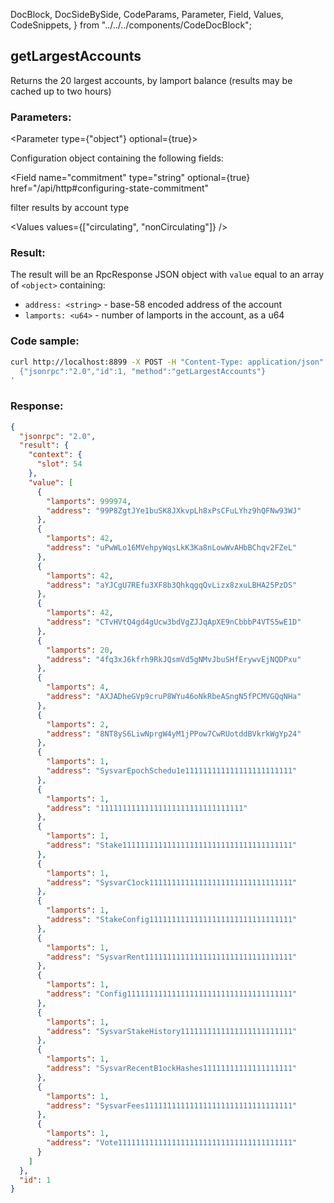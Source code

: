   DocBlock,
  DocSideBySide,
  CodeParams,
  Parameter,
  Field,
  Values,
  CodeSnippets,
} from "../../../components/CodeDocBlock";

<DocBlock>

## getLargestAccounts

Returns the 20 largest accounts, by lamport balance (results may be cached up to two hours)

<DocSideBySide>
<CodeParams>

### Parameters:

<Parameter type={"object"} optional={true}>

Configuration object containing the following fields:

<Field
  name="commitment"
  type="string"
  optional={true}
  href="/api/http#configuring-state-commitment"
></Field>

<Field name="filter" type="string" optional={true}>
  filter results by account type

  <Values values={["circulating", "nonCirculating"]} />
</Field>

</Parameter>

### Result:

The result will be an RpcResponse JSON object with `value` equal to an array of `<object>` containing:

- `address: <string>` - base-58 encoded address of the account
- `lamports: <u64>` - number of lamports in the account, as a u64

</CodeParams>

<CodeSnippets>

### Code sample:

```bash
curl http://localhost:8899 -X POST -H "Content-Type: application/json" -d '
  {"jsonrpc":"2.0","id":1, "method":"getLargestAccounts"}
'
```

### Response:

```json
{
  "jsonrpc": "2.0",
  "result": {
    "context": {
      "slot": 54
    },
    "value": [
      {
        "lamports": 999974,
        "address": "99P8ZgtJYe1buSK8JXkvpLh8xPsCFuLYhz9hQFNw93WJ"
      },
      {
        "lamports": 42,
        "address": "uPwWLo16MVehpyWqsLkK3Ka8nLowWvAHbBChqv2FZeL"
      },
      {
        "lamports": 42,
        "address": "aYJCgU7REfu3XF8b3QhkqgqQvLizx8zxuLBHA25PzDS"
      },
      {
        "lamports": 42,
        "address": "CTvHVtQ4gd4gUcw3bdVgZJJqApXE9nCbbbP4VTS5wE1D"
      },
      {
        "lamports": 20,
        "address": "4fq3xJ6kfrh9RkJQsmVd5gNMvJbuSHfErywvEjNQDPxu"
      },
      {
        "lamports": 4,
        "address": "AXJADheGVp9cruP8WYu46oNkRbeASngN5fPCMVGQqNHa"
      },
      {
        "lamports": 2,
        "address": "8NT8yS6LiwNprgW4yM1jPPow7CwRUotddBVkrkWgYp24"
      },
      {
        "lamports": 1,
        "address": "SysvarEpochSchedu1e111111111111111111111111"
      },
      {
        "lamports": 1,
        "address": "11111111111111111111111111111111"
      },
      {
        "lamports": 1,
        "address": "Stake11111111111111111111111111111111111111"
      },
      {
        "lamports": 1,
        "address": "SysvarC1ock11111111111111111111111111111111"
      },
      {
        "lamports": 1,
        "address": "StakeConfig11111111111111111111111111111111"
      },
      {
        "lamports": 1,
        "address": "SysvarRent111111111111111111111111111111111"
      },
      {
        "lamports": 1,
        "address": "Config1111111111111111111111111111111111111"
      },
      {
        "lamports": 1,
        "address": "SysvarStakeHistory1111111111111111111111111"
      },
      {
        "lamports": 1,
        "address": "SysvarRecentB1ockHashes11111111111111111111"
      },
      {
        "lamports": 1,
        "address": "SysvarFees111111111111111111111111111111111"
      },
      {
        "lamports": 1,
        "address": "Vote111111111111111111111111111111111111111"
      }
    ]
  },
  "id": 1
}
```

</CodeSnippets>
</DocSideBySide>
</DocBlock>
